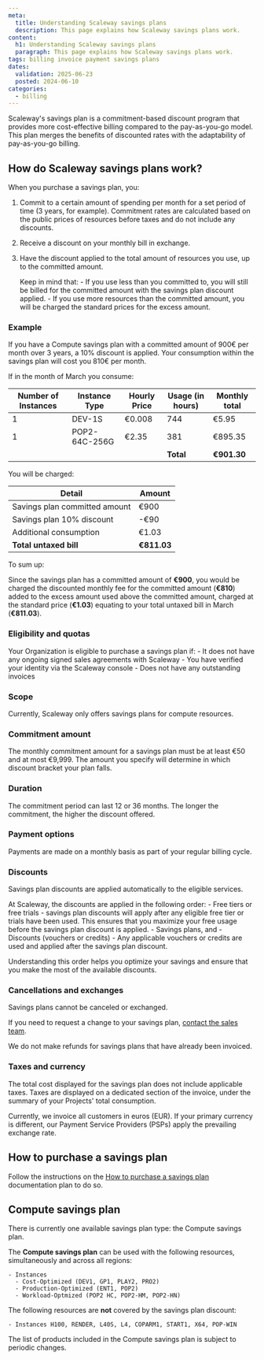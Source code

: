 ```yaml
---
meta:
  title: Understanding Scaleway savings plans
  description: This page explains how Scaleway savings plans work.
content:
  h1: Understanding Scaleway savings plans
  paragraph: This page explains how Scaleway savings plans work.
tags: billing invoice payment savings plans
dates:
  validation: 2025-06-23
  posted: 2024-06-10
categories:
  - billing
---
```


Scaleway's savings plan is a commitment-based discount program that provides more cost-effective billing compared to the pay-as-you-go model. This plan merges the benefits of discounted rates with the adaptability of pay-as-you-go billing.

## How do Scaleway savings plans work?

When you purchase a savings plan, you:

1. Commit to a certain amount of spending per month for a set period of time (3 years, for example).
    <Message type="note">
      Commitment rates are calculated based on the public prices of resources before taxes and do not include any discounts.
    </Message>
2. Receive a discount on your monthly bill in exchange.
3. Have the discount applied to the total amount of resources you use, up to the committed amount.

    <Message type="important">
      Keep in mind that:
        - If you use less than you committed to, you will still be billed for the committed amount with the savings plan discount applied.
        - If you use more resources than the committed amount, you will be charged the standard prices for the excess amount.
    </Message>

<Lightbox src="scaleway-savings-plan.webp" size="medium" alt="the image contains a graph showing a simulation of how the savings plan works for an account. X axis = month and Y axis = commitment amount in Euro. A horizontal line represents the committed amount. The graph displays the consumption of an account over three months. In the first month, the consumption is under the committed amount, so under the line. For the second month, the consumption is exactly the committed amount, so it joins the line. On the third and last month, the consumption went over the committed amount. Therefore, it goes over the line." />

### Example

If you have a Compute savings plan with a committed amount of 900€ per month over 3 years, a 10% discount is applied. Your consumption within the savings plan will cost you 810€ per month.

If in the month of March you consume:

| Number of Instances | Instance Type | Hourly Price | Usage (in hours) | Monthly total |
| --- | --- | --- | --- | --- |
| 1 | DEV-1S | €0.008 | 744 | €5.95 |
| 1 | POP2-64C-256G | €2.35 | 381 | €895.35 |
|  |  |  | **Total** | **€901.30** |

You will be charged:

| Detail | Amount |
| --- | --- |
| Savings plan committed amount | €900 |
| Savings plan 10% discount | -€90 |
| Additional consumption   | €1.03 |
|  **Total untaxed bill**  | **€811.03** |

To sum up:

Since the savings plan has a committed amount of **€900**, you would be charged the discounted monthly fee for the committed amount (**€810**) added to the excess amount used above the committed amount, charged at the standard price (**€1.03**) equating to your total untaxed bill in March (**€811.03**).

### Eligibility and quotas

Your Organization is eligible to purchase a savings plan if:
    - It does not have any ongoing signed sales agreements with Scaleway
    - You have verified your identity via the Scaleway console
    - Does not have any outstanding invoices

### Scope

Currently, Scaleway only offers savings plans for compute resources.

### Commitment amount

The monthly commitment amount for a savings plan must be at least €50 and at most €9,999. The amount you specify will determine in which discount bracket your plan falls.

### Duration

The commitment period can last 12 or 36 months. The longer the commitment, the higher the discount offered.

### Payment options

Payments are made on a monthly basis as part of your regular billing cycle.

### Discounts

Savings plan discounts are applied automatically to the eligible services.

At Scaleway, the discounts are applied in the following order:
    - Free tiers or free trials - savings plan discounts will apply after any eligible free tier or trials have been used. This ensures that you maximize your free usage before the savings plan discount is applied.
    - Savings plans, and
    - Discounts (vouchers or credits) - Any applicable vouchers or credits are used and applied after the savings plan discount.

Understanding this order helps you optimize your savings and ensure that you make the most of the available discounts.

### Cancellations and exchanges

Savings plans cannot be canceled or exchanged.

If you need to request a change to your savings plan, [contact the sales team](http://scaleway.com/en/cancel-saving-plans/ ).

We do not make refunds for savings plans that have already been invoiced.

### Taxes and currency

The total cost displayed for the savings plan does not include applicable taxes. Taxes are displayed on a dedicated section of the invoice, under the summary of your Projects' total consumption.

<Lightbox src="scaleway-invoice-taxes.webp" size="medium" alt="" />

Currently, we invoice all customers in euros (EUR). If your primary currency is different, our Payment Service Providers (PSPs) apply the prevailing exchange rate.

## How to purchase a savings plan

Follow the instructions on the [How to purchase a savings plan](/billing/how-to/purchase-savings-plan/) documentation plan to do so.

## Compute savings plan

There is currently one available savings plan type: the Compute savings plan.

The **Compute savings plan** can be used with the following resources, simultaneously and across all regions:

    - Instances 
      - Cost-Optimized (DEV1, GP1, PLAY2, PRO2)
      - Production-Optimized (ENT1, POP2)
      - Workload-Optmized (POP2 HC, POP2-HM, POP2-HN) 

The following resources are **not** covered by the savings plan discount:

    - Instances H100, RENDER, L40S, L4, COPARM1, START1, X64, POP-WIN


<Message type="important">
  The list of products included in the Compute savings plan is subject to periodic changes.
</Message>
